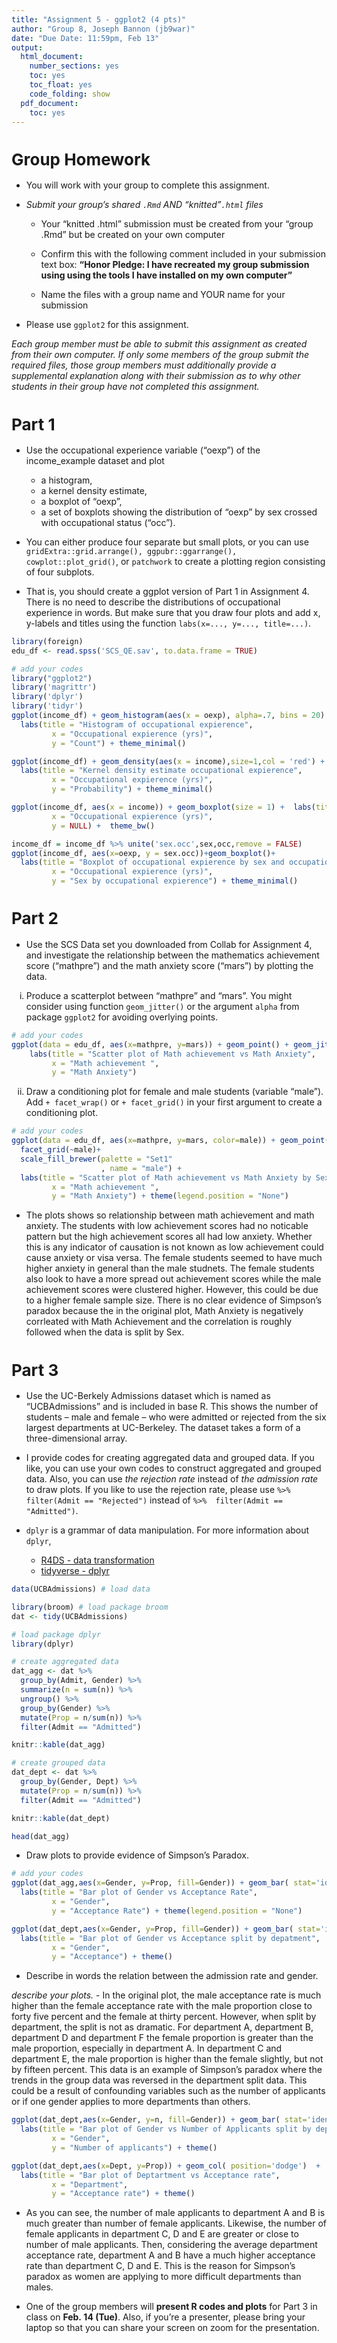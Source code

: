 ---
title: "Assignment 5 - ggplot2 (4 pts)"
author: "Group 8, Joseph Bannon (jb9war)"
date: "Due Date: 11:59pm, Feb 13"
output:
  html_document:
    number_sections: yes
    toc: yes
    toc_float: yes
    code_folding: show
  pdf_document:
    toc: yes
---

```{=html}
<style>
h1.title {
  font-size: 30px;
}
h1 {
  font-size: 26px;
}
h2 {
  font-size: 22px;
}
h3 { 
  font-size: 18px;
}

</style>
```

# Group Homework 

- You will work with your group to complete this assignment.

- *Submit your group's shared `.Rmd` AND "knitted"`.html` files*
    
    +  Your "knitted .html" submission must be created from your "group .Rmd" but be created on your own computer
    
    + Confirm this with the following comment included in your submission text box: **"Honor Pledge: I have recreated my group submission using using the tools I have installed on my own computer"**
    
    + Name the files with a group name and YOUR name for your submission

- Please use `ggplot2` for this assignment.

*Each group member must be able to submit this assignment as created from their own computer. If only some members of the group submit the required files, those group members must additionally provide a supplemental explanation along with their submission as to why other students in their group have not completed this assignment.*


# Part 1 

- Use the occupational experience variable (“oexp”) of the income_example dataset and plot
 
  + a histogram, 
  + a kernel density estimate, 
  + a boxplot of “oexp”, 
  + a set of boxplots showing the distribution of “oexp” by sex crossed with occupational status (“occ”). 
 
- You can either produce four separate but small plots, or you can use `gridExtra::grid.arrange(), ggpubr::ggarrange(), cowplot::plot_grid()`, or `patchwork` to create a plotting region consisting of four subplots. 

- That is, you should create a ggplot version of Part 1 in Assignment 4. There is no need to describe the distributions of occupational experience in words. But make sure that you draw four plots and add x, y-labels and titles using the function `labs(x=..., y=..., title=...)`.

```{r}
library(foreign)
edu_df <- read.spss('SCS_QE.sav', to.data.frame = TRUE)
```


```{r}
# add your codes
library("ggplot2")
library('magrittr')
library('dplyr')
library('tidyr')
ggplot(income_df) + geom_histogram(aes(x = oexp), alpha=.7, bins = 20) +    
  labs(title = "Histogram of occupational expierence",
         x = "Occupational expierence (yrs)",
         y = "Count") + theme_minimal()

ggplot(income_df) + geom_density(aes(x = income),size=1,col = 'red') +    
  labs(title = "Kernel density estimate occupational expierence",
         x = "Occupational expierence (yrs)",
         y = "Probability") + theme_minimal()

ggplot(income_df, aes(x = income)) + geom_boxplot(size = 1) +  labs(title = "Boxplot of occupational expierence",
         x = "Occupational expierence (yrs)",
         y = NULL) +  theme_bw()

income_df = income_df %>% unite('sex.occ',sex,occ,remove = FALSE)
ggplot(income_df, aes(x=oexp, y = sex.occ))+geom_boxplot()+    
  labs(title = "Boxplot of occupational expierence by sex and occupational status",
         x = "Occupational expierence (yrs)",
         y = "Sex by occupational expierence") + theme_minimal()
```


# Part 2

- Use the SCS Data set you downloaded from Collab for Assignment 4, and investigate the relationship between the mathematics achievement score (“mathpre”) and the math anxiety score (“mars”) by plotting the data. 

(i) Produce a scatterplot between “mathpre” and “mars”. You might consider using function `geom_jitter()` or the argument `alpha` from package `ggplot2` for avoiding overlying points.

```{r}
# add your codes
ggplot(data = edu_df, aes(x=mathpre, y=mars)) + geom_point() + geom_jitter(width = .5, height = .5)+
    labs(title = "Scatter plot of Math achievement vs Math Anxiety",
         x = "Math achievement ",
         y = "Math Anxiety") 

```

(ii) Draw a conditioning plot for female and male students (variable “male”). Add `+ facet_wrap()` or  `+ facet_grid()` in your first argument to create a conditioning plot.

```{r}
# add your codes
ggplot(data = edu_df, aes(x=mathpre, y=mars, color=male)) + geom_point() + geom_jitter(width = .5, height = .5)+ 
  facet_grid(~male)+
  scale_fill_brewer(palette = "Set1"
                    , name = "male") +
  labs(title = "Scatter plot of Math achievement vs Math Anxiety by Sex",
         x = "Math achievement ",
         y = "Math Anxiety") + theme(legend.position = "None")
```
- The plots shows so relationship between math achievement and math anxiety. The students with low achievement scores had no noticable pattern but the high achievement scores all had low anxiety. Whether this is any indicator of causation is not known as low achievement could cause anxiety or visa versa. The female students seemed to have much higher anxiety in general than the male studnets. The female students also look to have a more spread out achievement scores while the male achievement scores were clustered higher. However, this could be due to a higher female sample size. There is no clear evidence of Simpson's paradox because the in the original plot, Math Anxiety is negatively corrleated with Math Achievement and the correlation is roughly followed when the data is split by Sex.

# Part 3

- Use the UC-Berkely Admissions dataset which is named as "UCBAdmissions" and is included in base R. This shows the number of students – male and female – who were admitted or rejected from the six largest departments at UC-Berkeley. The dataset takes a form of a three-dimensional array.

- I provide codes for creating aggregated data and grouped data. If you like, you can use your own codes to construct aggregated and grouped data. Also, you can use *the rejection rate* instead of *the admission rate* to draw plots. If you like to use the rejection rate,  please use `%>% filter(Admit == "Rejected")` instead of `%>%  filter(Admit == "Admitted")`.

- `dplyr` is a grammar of data manipulation. For more information about `dplyr`, 

  + [R4DS - data transformation](https://r4ds.had.co.nz/transform.html)
  + [tidyverse - dplyr](https://dplyr.tidyverse.org)


```{r, warning=FALSE}
data(UCBAdmissions) # load data

library(broom) # load package broom
dat <- tidy(UCBAdmissions)
```

```{r, message=FALSE}
# load package dplyr
library(dplyr)

# create aggregated data
dat_agg <- dat %>% 
  group_by(Admit, Gender) %>% 
  summarize(n = sum(n)) %>% 
  ungroup() %>% 
  group_by(Gender) %>% 
  mutate(Prop = n/sum(n)) %>% 
  filter(Admit == "Admitted")

knitr::kable(dat_agg)

# create grouped data
dat_dept <- dat %>% 
  group_by(Gender, Dept) %>% 
  mutate(Prop = n/sum(n)) %>% 
  filter(Admit == "Admitted")

knitr::kable(dat_dept)
```

```{r}
head(dat_agg)
```



- Draw plots to provide evidence of Simpson's Paradox. 

```{r}
# add your codes
ggplot(dat_agg,aes(x=Gender, y=Prop, fill=Gender)) + geom_bar( stat='identity') + 
  labs(title = "Bar plot of Gender vs Acceptance Rate",
         x = "Gender",
         y = "Acceptance Rate") + theme(legend.position = "None")
```
```{r}
ggplot(dat_dept,aes(x=Gender, y=Prop, fill=Gender)) + geom_bar( stat='identity') + facet_wrap(~Dept) +
  labs(title = "Bar plot of Gender vs Acceptance split by depatment",
         x = "Gender",
         y = "Acceptance") + theme()
```

- Describe in words the relation between the admission rate and gender.

*describe your plots.*
- In the original plot, the male acceptance rate is much higher than the female acceptance rate with the male proportion close to forty five percent and the female at thirty percent. However, when split by department, the split is not as dramatic. For department A, department B, department D and department F the female proportion is greater than the male proportion, especially in department A. In department C and department E, the male proportion is higher than the female slightly, but not by fifteen percent. This data is an example of Simpson's paradox where the trends in the group data was reversed in the department split data. This could be a result of confounding variables such as the number of applicants or if one gender applies to more departments than others.

```{r}
ggplot(dat_dept,aes(x=Gender, y=n, fill=Gender)) + geom_bar( stat='identity') + facet_wrap(~Dept) +
  labs(title = "Bar plot of Gender vs Number of Applicants split by depatment",
         x = "Gender",
         y = "Number of applicants") + theme()

ggplot(dat_dept,aes(x=Dept, y=Prop)) + geom_col( position='dodge')  +
  labs(title = "Bar plot of Deptartment vs Acceptance rate",
         x = "Department",
         y = "Acceptance rate") + theme()
```
- As you can see, the number of male applicants to department A and B is much greater than number of female applicants. Likewise, the number of female applicants in department C, D and E are greater or close to number of male applicants. Then, considering the average department acceptance rate, department A and B have a much higher acceptance rate than department C, D and E. This is the reason for Simpson's paradox as women are applying to more difficult departments than males.


- One of the group members will **present R codes and plots** for Part 3 in class on **Feb. 14 (Tue)**.  Also, if you're a presenter, please bring your laptop so that you can share your screen on zoom for the presentation.

